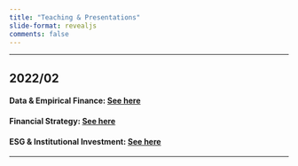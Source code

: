 ```yaml
---
title: "Teaching & Presentations"
slide-format: revealjs
comments: false
---
```



___

## 2022/02

#### Data & Empirical Finance: [See here](Empirical_finance/index.qmd)

#### Financial Strategy: [See here](Financial_strategy/index.qmd)

#### ESG & Institutional Investment: [See here](ESG/index.qmd)

___

